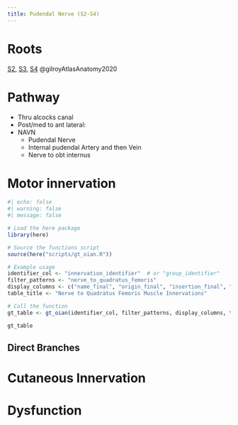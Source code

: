 ```yaml
---
title: Pudendal Nerve (S2-S4)
---
```


# Roots

[S2]({{< var ref-nerve-root.s2 >}}), [S3]({{< var ref-nerve-root.s3 >}}), [S4]({{< var ref-nerve-root.s4 >}}) @gilroyAtlasAnatomy2020

# Pathway

- Thru alcocks canal
- Post/med to ant lateral:
- NAVN
    - Pudendal Nerve
    - Internal pudendal Artery and then Vein
    - Nerve to obt internus 


# Motor innervation

```r
#| echo: false
#| warning: false
#| message: false

# Load the here package
library(here)

# Source the functions script
source(here("scripts/gt_oian.R"))

# Example usage
identifier_col <- "innervation_identifier"  # or "group_identifier"
filter_patterns <- "nerve_to_quadratus_femoris"
display_columns <- c("name_final", "origin_final", "insertion_final", "innervation_final", "action_final")
table_title <- "Nerve to Quadratus Femoris Muscle Innervations"

# Call the function
gt_table <- gt_oian(identifier_col, filter_patterns, display_columns, table_title)

gt_table
```

## Direct Branches



# Cutaneous Innervation

# Dysfunction